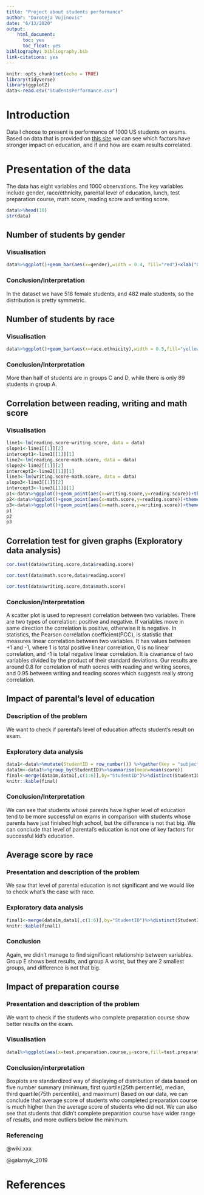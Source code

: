 ---
title: "Project about students performance"
author: "Doroteja Vujinovic"
date: "6/13/2020"
output:  
    html_document: 
      toc: yes
      toc_float: yes
bibliography: bibliography.bib
link-citations: yes
---

```{r setup, include=TRUE, warning=FALSE,message=FALSE}
knitr::opts_chunk$set(echo = TRUE)
library(tidyverse)
library(ggplot2)
data<-read.csv("StudentsPerformance.csv")
```

# Introduction

Data I choose to present is performance of 1000 US students on exams. Based on data that is provided on [this site](https://www.kaggle.com/datasets) we can see which factors have stronger impact on education, and if and how are exam results correlated. 

# Presentation of the data

The data has eight variables and 1000 observations. The key variables include gender, race/ethnicity, parental level of education, lunch, test preparation course, math score, reading score and writing score.

```{r}
data%>%head(10)
str(data)
```


## Number of students by gender

### Visualisation

```{r}
data%>%ggplot()+geom_bar(aes(x=gender),width = 0.4, fill="red")+xlab("Gender")+ylab("Number of students")+theme_classic()+ylim(0,600)+ggtitle("Number of students by gender")+geom_text(stat = "count",aes(x=gender,label=..count..),vjust=-0.2)
```

### Conclusion/Interpretation

In the dataset we have 518 female students, and 482 male students, so the distribution is pretty symmetric.

## Number of students by race

### Visualisation

```{r}
data%>%ggplot()+geom_bar(aes(x=race.ethnicity),width = 0.5,fill="yellow")+ggtitle("Number of students by race/ethnicity")+xlab("race/ethnicity")+ylab("Number of students")+theme_light()+ylim(0,400)+geom_text(aes(x=race.ethnicity,label=..count..),vjust=-0.2,stat = "count")
```

### Conclusion/Interpretation

More than half of students are in groups C and D, while there is only 89 students in group A.

## Correlation between reading, writing and math score

### Visualisation

```{r}
line1<-lm(reading.score~writing.score, data = data)
slope1<-line1[[1]][2]
intercept1<-line1[[1]][1]
line2<-lm(reading.score~math.score, data = data)
slope2<-line2[[1]][2]
intercept2<-line2[[1]][1]
line3<-lm(writing.score~math.score, data = data)
slope3<-line3[[1]][2]
intercept3<-line3[[1]][1]
p1<-data%>%ggplot()+geom_point(aes(x=writing.score,y=reading.score))+theme_light()+xlab("Writing score")+ylab("Reading score")+geom_abline(slope = slope1, intercept = intercept1)
p2<-data%>%ggplot()+geom_point(aes(x=math.score,y=reading.score))+theme_light()+xlab("Math score")+ylab("Reading score")+geom_abline(slope = slope2,intercept = intercept2)
p3<-data%>%ggplot()+geom_point(aes(x=math.score,y=writing.score))+theme_light()+xlab("Math score")+ylab("Writing score")+geom_abline(slope = slope3,intercept =intercept3)
p1
p2
p3
```

## Correlation test for given graphs (Exploratory data analysis)

```{r}
cor.test(data$writing.score,data$reading.score)
```

```{r}
cor.test(data$math.score,data$reading.score)
```

```{r}
cor.test(data$writing.score,data$math.score)
```

### Conclusion/Interpretation

A scatter plot is used to represent correlation between two variables. There are two types of correlation: positive and negative. If variables move in same direction the correlation is positive, otherwise it is negative. 
In statistics, the Pearson correlation coefficient(PCC), is statistic that measures linear correlation between two variables. It has values between +1 and -1, where 1 is total positive linear correlation, 0 is no linear correlation, and -1 is total negative linear correlation. It is civariance of two variables divided by the product of their standard deviations. 
Our results are around 0.8 for correlation of math socres with reading and writing scores, and 0.95 between writing and reading scores which suggests really strong correlation.


## Impact of parental's level of education

### Description of the problem

We want to check if parental's level of education affects student's result on exam.

### Exploratory data analysis

```{r}
data1<-data%>%mutate(StudentID = row_number()) %>%gather(key = "subject", value = "score", math.score:writing.score)
data1m<-data1%>%group_by(StudentID)%>%summarise(mean=mean(score))
final<-merge(data1m,data1[,c(1:6)],by="StudentID")%>%distinct(StudentID,.keep_all=TRUE)%>%group_by(parental.level.of.education)%>%summarise(average.score=mean(mean,na.rm = TRUE))%>%arrange(desc(average.score))
knitr::kable(final)
```

### Conclusion/Interpretation

We can see that students whose parents have higher level of education tend to be more successful on exams in comparison with students whose parents have just finished high school, but the difference is not that big. We can conclude that level of parental's education is not one of key factors for successful kid's education.

## Average score by race

### Presentation and description of the problem

We saw that level of parental education is not significant and we would like to check what's the case with race.

### Exploratory data analysis

```{r}
final1<-merge(data1m,data1[,c(1:6)],by="StudentID")%>%distinct(StudentID,.keep_all=TRUE)%>%group_by(race.ethnicity)%>%summarise(average.score=mean(mean,na.rm = TRUE))%>%arrange(desc(average.score))
knitr::kable(final1)
```

### Conclusion

Again, we didn't manage to find significant relationship between variables. Group E shows best results, and group A worst, but they are 2 smallest groups, and difference is not that big.




## Impact of preparation course

### Presentation and description of the problem

We want to check if the students who complete preparation course show better results on the exam.

### Visualisation

```{r}
data1%>%ggplot(aes(x=test.preparation.course,y=score,fill=test.preparation.course))+geom_boxplot()+theme_light()+xlab("Test preparation course")+ylab("Average score")+theme(title = element_blank())+scale_fill_brewer(type = "seq",palette = 2,aesthetics = "fill",direction = 1)+stat_summary(fun.y = mean,geom = "point")
```


### Conclusion/interpretation

Boxplots are standardized way of displaying of distribution of data based on five number summary (minimum, first quartile(25th percentile), median, third quartile(75th percentile), and maximum)
Based on our data, we can conclude that average score of students who completed preparation course is much higher than the average score of students who did not. We can also see that students that didn't complete preparation course have wider range of results, and more outliers below the minimum. 

### Referencing

@wiki:xxx

@galarnyk_2019

# References



